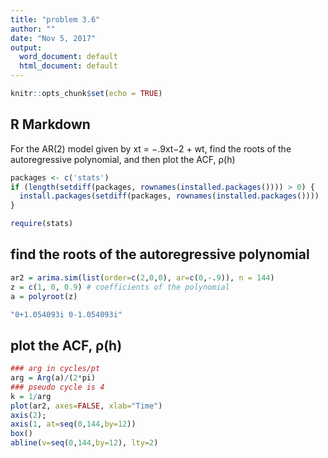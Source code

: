 ```yaml
---
title: "problem 3.6"
author: ""
date: "Nov 5, 2017"
output:
  word_document: default
  html_document: default
---
```


```r
knitr::opts_chunk$set(echo = TRUE)
```

## R Markdown

For the AR(2) model given by xt = −.9xt−2 + wt, find the roots of the autoregressive polynomial, 
and then plot the ACF, ρ(h)

```r
packages <- c('stats')
if (length(setdiff(packages, rownames(installed.packages()))) > 0) {
  install.packages(setdiff(packages, rownames(installed.packages())))  
}

require(stats)

```

## find the roots of the autoregressive polynomial

```r
ar2 = arima.sim(list(order=c(2,0,0), ar=c(0,-.9)), n = 144)
z = c(1, 0, 0.9) # coefficients of the polynomial
a = polyroot(z)

"0+1.054093i 0-1.054093i"
```

## plot the ACF, ρ(h)
```r
### arg in cycles/pt
arg = Arg(a)/(2*pi) 
### pseudo cycle is 4
k = 1/arg
plot(ar2, axes=FALSE, xlab="Time")
axis(2); 
axis(1, at=seq(0,144,by=12))
box()
abline(v=seq(0,144,by=12), lty=2)

```



